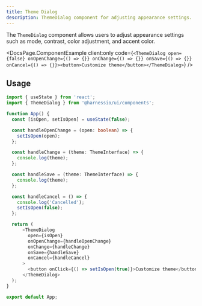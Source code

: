 ```yaml
---
title: Theme Dialog
description: ThemeDialog component for adjusting appearance settings.
---
```


The `ThemeDialog` component allows users to adjust appearance settings such as mode, contrast, color adjustment, and accent color.


<DocsPage.ComponentExample
  client:only
  code={`<ThemeDialog open={false} onOpenChange={() => {}} onChange={() => {}} onSave={() => {}} onCancel={() => {}}><button>Customize theme</button></ThemeDialog>`}
/>

## Usage

```typescript jsx
import { useState } from 'react';
import { ThemeDialog } from '@harnessio/ui/components';

function App() {
  const [isOpen, setIsOpen] = useState(false);

  const handleOpenChange = (open: boolean) => {
    setIsOpen(open);
  };

  const handleChange = (theme: ThemeInterface) => {
    console.log(theme);
  };

  const handleSave = (theme: ThemeInterface) => {
    console.log(theme);
  };

  const handleCancel = () => {
    console.log('Cancelled');
    setIsOpen(false);
  };

  return (
      <ThemeDialog
        open={isOpen}
        onOpenChange={handleOpenChange}
        onChange={handleChange}
        onSave={handleSave}
        onCancel={handleCancel}
      >
        <button onClick={() => setIsOpen(true)}>Customize theme</button>
      </ThemeDialog>
  );
}

export default App;
```
